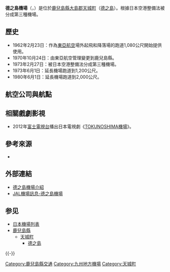 {{Infobox airport
| name         = 德之島機場<br /><small>Tokunoshima Airport</small>
| nativename   = {{lang|ja|徳之島空港}}
| photo        = Tokunoshima airport.jpg
| photosize    = 250px
| caption      = 
| IATA         = TKN
| ICAO         = RJKN
| type         = 民用
| operator     = {{Link-ja|鹿兒島縣廳|鹿児島県庁}}
| city-served  = [[天城町|天城町]]
| location     = {{JPN}}[[鹿兒島縣|鹿兒島縣]][[大島郡_(鹿兒島縣)|大島郡]][[天城町|天城町]]
| opened       = {{start date|1962|02|23}}
| closed       = <!-- {{end date|YYYY|MM|DD}} -->
| elevation-m  = 2.3
| metric-elev  = yes
| coordinates  = {{Coord|27|50|11|N|128|52|53|E|type:airport_region:JP|display=inline,title}}
| latd  =  27 | latm  = 50 | lats  = 11 | latNS  = N
| longd = 128 | longm = 52 | longs = 53 | longEW = E
| website                = 
| pushpin_map            = Japan
| pushpin_mapsize        = 250
| pushpin_map_caption    = 機場在日本的位置
| pushpin_label          = TKN/RJKN
| pushpin_label_position = left
| r1-number    = 01/19
| r1-length-m  = 2,000
| r1-surface   = 瀝青
| metric-rwy   = yes
| stat-year    = 2014
| stat1-header = 客運量
| stat1-data   = 156,683 人次
| stat2-header = 貨運量
| stat2-data   = 210 公噸
| stat3-header = 起降架次
| stat3-data   = 2,484 架次
}}

'''德之島機場'''（{{jpn|j=徳之島空港|hg=とくのしまくうこう|rm=Tokunoshima kūkō|f=y}}，{{airport codes|TKN|RJKN}}）是位於[[鹿兒島縣|鹿兒島縣]][[大島郡|大島郡]][[天城町|天城町]]（[[德之島|德之島]]）。根據日本空港整備法被分成第三種機場。

== 歷史 ==
*1962年2月23日：作為[[東亞航空|東亞航空]]場外起飛和降落場的跑道1,080公尺開始提供使用。
*1970年10月24日：由東亞航空管理變更到鹿兒島縣。
*1973年2月27日：被日本空港整備法分成第三種機場。
*1973年6月1日：延長機場跑道到1,200公尺。
*1980年6月1日：延長機場跑道到2,000公尺。

== 航空公司與航點 ==
{{Airport-dest-list
| {{nowrap|{{flagicon|JPN}} [[日本空中通勤|日本空中通勤]]（JC）}} | [[奄美機場|奄美]]、[[鹿兒島機場|鹿兒島]]
}}

== 相關戲劇影視 ==
*2012年[[富士電視台|富士電視台]]播出日本電視劇《[[TOKUNOSHIMA機場|TOKUNOSHIMA機場]]》。

== 參考來源 ==
* {{Cite web|publisher=国土交通省航空局航空ネットワーク企画課 |title=暦年・年度別空港管理状況調書 |date= |url=http://www.mlit.go.jp/common/001101030.pdf |accessdate=2015-10-21 |deadurl=yes |archiveurl=https://web.archive.org/web/20150923142025/http://www.mlit.go.jp/common/001101030.pdf |archivedate=2015-09-23 }}
<div class="references-small">
<references />
</div>

== 外部連結 ==
* [http://www.pref.kagoshima.jp/ah09/infra/port/kuko/tokunoshima.html 德之島機場介紹] {{Wayback|url=http://www.pref.kagoshima.jp/ah09/infra/port/kuko/tokunoshima.html |date=20210516215458 }}{{ja}}
* [http://www.jal.co.jp/dom/airport/japan/tkn/tkn_00.html JAL機場訊息-德之島機場] {{Wayback|url=http://www.jal.co.jp/dom/airport/japan/tkn/tkn_00.html |date=20160305012950 }}{{ja}}

== 参见 ==
{{Portal|日本|航空|建筑}}
* [[日本機場列表|日本機場列表]]
* [[鹿兒島縣|鹿兒島縣]]
** [[天城町|天城町]]
*** [[德之島|德之島]]

{{-}}
{{日本機場}}

[[Category:鹿兒島縣交通|Category:鹿兒島縣交通]]
[[Category:九州地方機場|Category:九州地方機場]]
[[Category:天城町|Category:天城町]]